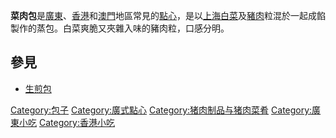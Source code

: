 {{food-stub}}
{{Unreferenced|time=2016-05-20T02:48:28+00:00}}

'''菜肉包'''是[[廣東|廣東]]、[[香港|香港]]和[[澳門|澳門]]地區常見的[[點心|點心]]，是以[[上海|上海]][[白菜|白菜]]及[[豬肉|豬肉]]粒混於一起成餡製作的蒸包。白菜爽脆又夾雜入味的豬肉粒，口感分明。

== 參見 ==
* [[生煎包|生煎包]]

[[Category:包子|Category:包子]]
[[Category:廣式點心|Category:廣式點心]]
[[Category:猪肉制品与猪肉菜肴|Category:猪肉制品与猪肉菜肴]]
[[Category:廣東小吃|Category:廣東小吃]]
[[Category:香港小吃|Category:香港小吃]]